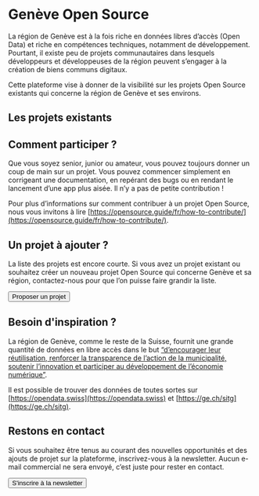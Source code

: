 
# Genève Open Source

La région de Genève est à la fois riche en données libres d’accès (Open Data) et riche en compétences techniques,
notamment de développement. Pourtant, il existe peu de projets communautaires dans lesquels développeurs et développeuses
de la région peuvent s’engager à la création de biens communs digitaux.

Cette plateforme vise à donner de la visibilité sur les projets Open Source existants qui concerne la région de Genève et ses environs.

## Les projets existants

<ProjectsList projects={props.projects} />

## Comment participer ?

Que vous soyez senior, junior ou amateur, vous pouvez toujours donner un coup de main sur un projet.
Vous pouvez commencer simplement en corrigeant une documentation, en repérant des bugs ou en rendant
le lancement d’une app plus aisée. Il n’y a pas de petite contribution !

Pour plus d’informations sur comment contribuer à un projet Open Source, nous vous invitons à lire
[https://opensource.guide/fr/how-to-contribute/](https://opensource.guide/fr/how-to-contribute/).

## Un projet à ajouter ?

La liste des projets est encore courte. Si vous avez un projet existant ou souhaitez créer un nouveau
projet Open Source qui concerne Genève et sa région, contactez-nous pour que l’on puisse faire grandir la liste.

<div className="center">
  <a href={props.proposalUrl} target="_blank">
    <button className="big">Proposer un projet</button>
  </a>
</div>

## Besoin d'inspiration ?

La région de Genève, comme le reste de la Suisse, fournit une grande quantité de données en libre accès dans
le but [“d’encourager leur réutilisation, renforcer la transparence de l’action de la municipalité, soutenir l’innovation et participer au développement de l’économie numérique”](https://www.geneve.ch/fr/actualites/dossiers-information/geneve-ville-numerique/innover/open-data).

Il est possible de trouver des données de toutes sortes sur [https://opendata.swiss](https://opendata.swiss)
et [https://ge.ch/sitg](https://ge.ch/sitg).

## Restons en contact

Si vous souhaitez être tenus au courant des nouvelles opportunités et des ajouts de projet sur la plateforme,
inscrivez-vous à la newsletter. Aucun e-mail commercial ne sera envoyé, c’est juste pour rester en contact.

<div className="center">
  <a href={props.subscribeUrl} target="_blank">
    <button className="big">S'inscrire à la newsletter</button>
  </a>
</div>


